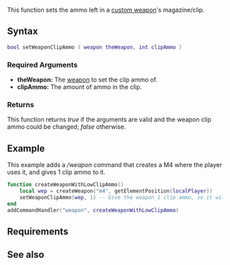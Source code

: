 
{{Client function}}
This function sets the ammo left in a [[/Element/Weapon.md|custom weapon]]'s magazine/clip.

==Syntax==
<syntaxhighlight lang="lua">bool setWeaponClipAmmo ( weapon theWeapon, int clipAmmo )</syntaxhighlight>
{{OOP||[[/Element/Weapon.md|weapon]]:setClipAmmo|clipAmmo|getWeaponClipAmmo}}

===Required Arguments===
* '''theWeapon:''' The [[/Element/Weapon.md|weapon]] to set the clip ammo of.
* '''clipAmmo:''' The amount of ammo in the clip.

===Returns===
This function returns ''true'' if the arguments are valid and the weapon clip ammo could be changed; ''false'' otherwise.

==Example==
This example adds a ''/weapon'' command that creates a M4 where the player uses it, and gives 1 clip ammo to it.
<syntaxhighlight lang="lua">
function createWeaponWithLowClipAmmo()
	local wep = createWeapon("m4", getElementPosition(localPlayer))
	setWeaponClipAmmo(wep, 1) -- Give the weapon 1 clip ammo, so it will reload at the next shoot.
end
addCommandHandler("weapon", createWeaponWithLowClipAmmo)
</syntaxhighlight>

==Requirements==
{{Requirements|n/a|1.3.0-9.04555|}}

==See also==
{{Client weapon creation functions}}